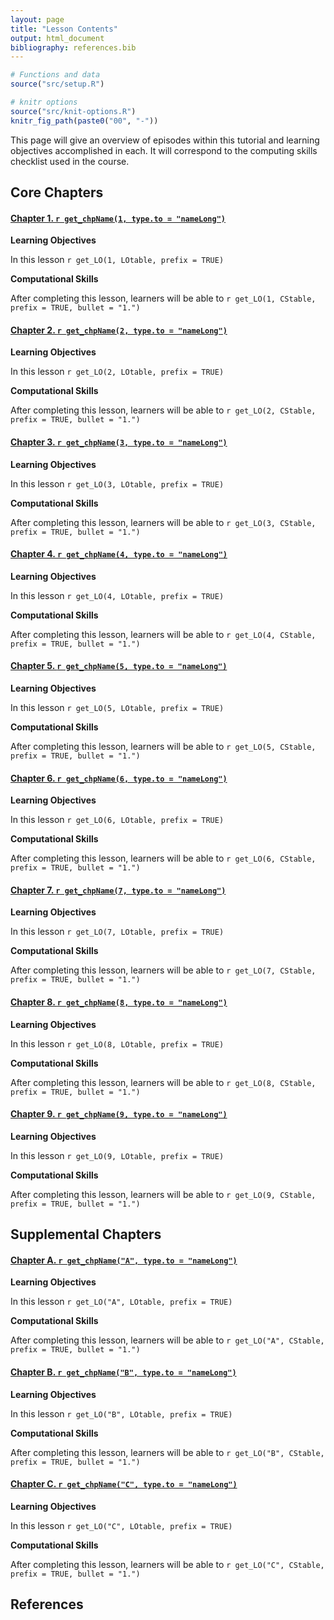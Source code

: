 ```yaml
---
layout: page
title: "Lesson Contents"
output: html_document
bibliography: references.bib
---
```



```r
# Functions and data
source("src/setup.R")

# knitr options
source("src/knit-options.R")
knitr_fig_path(paste0("00", "-"))

```


This page will give an overview of episodes within this tutorial and learning objectives accomplished in each. It will correspond to the computing skills checklist used in the course.

## Core Chapters

#### [Chapter 1. `r get_chpName(1, type.to = "nameLong")`](`r paste0(get_chpName(1, type.to = "fileName"), ".html")`)


**Learning Objectives**

In this lesson 
`r get_LO(1, LOtable, prefix = TRUE)`


**Computational Skills**

After completing this lesson, learners will be able to 
`r get_LO(1, CStable, prefix = TRUE, bullet = "1.")`


#### [Chapter 2. `r get_chpName(2, type.to = "nameLong")`](`r paste0(get_chpName(2, type.to = "fileName"), ".html")`)


**Learning Objectives**

In this lesson 
`r get_LO(2, LOtable, prefix = TRUE)`


**Computational Skills**

After completing this lesson, learners will be able to 
`r get_LO(2, CStable, prefix = TRUE, bullet = "1.")`



#### [Chapter 3. `r get_chpName(3, type.to = "nameLong")`](`r paste0(get_chpName(3, type.to = "fileName"), ".html")`)

**Learning Objectives**

In this lesson 
`r get_LO(3, LOtable, prefix = TRUE)`

**Computational Skills**

After completing this lesson, learners will be able to 
`r get_LO(3, CStable, prefix = TRUE, bullet = "1.")`


#### [Chapter 4. `r get_chpName(4, type.to = "nameLong")`](`r paste0(get_chpName(4, type.to = "fileName"), ".html")`)


**Learning Objectives**

In this lesson 
`r get_LO(4, LOtable, prefix = TRUE)`


**Computational Skills**

After completing this lesson, learners will be able to 
`r get_LO(4, CStable, prefix = TRUE, bullet = "1.")`

#### [Chapter 5. `r get_chpName(5, type.to = "nameLong")`](`r paste0(get_chpName(5, type.to = "fileName"), ".html")`)


**Learning Objectives**

In this lesson 
`r get_LO(5, LOtable, prefix = TRUE)`


**Computational Skills**

After completing this lesson, learners will be able to 
`r get_LO(5, CStable, prefix = TRUE, bullet = "1.")`


#### [Chapter 6. `r get_chpName(6, type.to = "nameLong")`](`r paste0(get_chpName(6, type.to = "fileName"), ".html")`)


**Learning Objectives**

In this lesson 
`r get_LO(6, LOtable, prefix = TRUE)`



**Computational Skills**

After completing this lesson, learners will be able to 
`r get_LO(6, CStable, prefix = TRUE, bullet = "1.")`


#### [Chapter 7. `r get_chpName(7, type.to = "nameLong")`](`r paste0(get_chpName(7, type.to = "fileName"), ".html")`)


**Learning Objectives**

In this lesson 
`r get_LO(7, LOtable, prefix = TRUE)`

**Computational Skills**

After completing this lesson, learners will be able to 
`r get_LO(7, CStable, prefix = TRUE, bullet = "1.")`


#### [Chapter 8. `r get_chpName(8, type.to = "nameLong")`](`r paste0(get_chpName(8, type.to = "fileName"), ".html")`)


**Learning Objectives**

In this lesson 
`r get_LO(8, LOtable, prefix = TRUE)`

**Computational Skills**

After completing this lesson, learners will be able to 
`r get_LO(8, CStable, prefix = TRUE, bullet = "1.")`


#### [Chapter 9. `r get_chpName(9, type.to = "nameLong")`](`r paste0(get_chpName(9, type.to = "fileName"), ".html")`)


**Learning Objectives**

In this lesson 
`r get_LO(9, LOtable, prefix = TRUE)`


**Computational Skills**

After completing this lesson, learners will be able to 
`r get_LO(9, CStable, prefix = TRUE, bullet = "1.")`


## Supplemental Chapters

#### [Chapter A. `r get_chpName("A", type.to = "nameLong")`](`r paste0(get_chpName("A", type.to = "fileName"), ".html")`)

**Learning Objectives**

In this lesson 
`r get_LO("A", LOtable, prefix = TRUE)`


**Computational Skills**

After completing this lesson, learners will be able to 
`r get_LO("A", CStable, prefix = TRUE, bullet = "1.")`


#### [Chapter B. `r get_chpName("B", type.to = "nameLong")`](`r paste0(get_chpName("B", type.to = "fileName"), ".html")`)

**Learning Objectives**

In this lesson 
`r get_LO("B", LOtable, prefix = TRUE)`


**Computational Skills**

After completing this lesson, learners will be able to 
`r get_LO("B", CStable, prefix = TRUE, bullet = "1.")`


#### [Chapter C. `r get_chpName("C", type.to = "nameLong")`](`r paste0(get_chpName("C", type.to = "fileName"), ".html")`)


**Learning Objectives**

In this lesson 
`r get_LO("C", LOtable, prefix = TRUE)`


**Computational Skills**

After completing this lesson, learners will be able to 
`r get_LO("C", CStable, prefix = TRUE, bullet = "1.")`

## References


